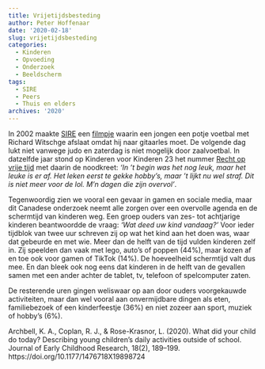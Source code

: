 ```yaml
---
title: Vrijetijdsbesteding
author: Peter Hoffenaar
date: '2020-02-18'
slug: vrijetijdsbesteding
categories:
  - Kinderen
  - Opvoeding
  - Onderzoek
  - Beeldscherm
tags:
  - SIRE
  - Peers
  - Thuis en elders
archives: '2020'
---
```

In 2002 maakte [SIRE](https://sire.nl/) een [filmpje](https://youtu.be/W34vo7hGUd0) waarin een jongen een potje voetbal met Richard Witschge afslaat omdat hij naar gitaarles moet. De volgende dag lukt niet vanwege judo en zaterdag is niet mogelijk door zaalvoetbal. In datzelfde jaar stond op Kinderen voor Kinderen 23 het nummer [Recht op vrije tijd](https://youtu.be/YGUnkHDMSPc) met daarin de noodkreet: _‘In 't begin was het nog leuk, maar het leuke is er af. Het leken eerst te gekke hobby's, maar 't lijkt nu wel straf. Dit is niet meer voor de lol. M'n dagen die zijn overvol'_.

Tegenwoordig zien we vooral een gevaar in gamen en sociale media, maar dit Canadese onderzoek neemt alle zorgen over een overvolle agenda en de schermtijd van kinderen weg. Een groep ouders van zes- tot achtjarige kinderen beantwoordde de vraag: _‘Wat deed uw kind vandaag?’_ Voor ieder tijdblok van twee uur schreven zij op wat het kind aan het doen was, waar dat gebeurde en met wie. 
Meer dan de helft van de tijd vulden kinderen zelf in. Zij speelden dan vaak met lego, auto’s of poppen (44%), maar kozen af en toe ook voor gamen of TikTok (14%). De hoeveelheid schermtijd valt dus mee. En dan bleek ook nog eens dat kinderen in de helft van de gevallen samen met een ander achter de tablet, tv, telefoon of spelcomputer zaten. 

De resterende uren gingen weliswaar op aan door ouders voorgekauwde activiteiten, maar dan wel vooral aan onvermijdbare dingen als eten, familiebezoek of een kinderfeestje (36%) en niet zozeer aan sport, muziek of hobby’s (6%). 

Archbell, K. A., Coplan, R. J., & Rose-Krasnor, L. (2020). What did your child do today? Describing young children’s daily activities outside of school. Journal of Early Childhood Research, 18(2), 189–199. https://doi.org/10.1177/1476718X19898724